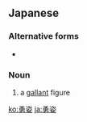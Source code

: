 ==Japanese==
{{ja-kanjitab|勇|姿}}

===Alternative forms===
* {{l|ja|雄姿}}

===Noun===
{{ja-noun|ゆうし}}

# a [[gallant]] figure

[[ko:勇姿]]
[[ja:勇姿]]